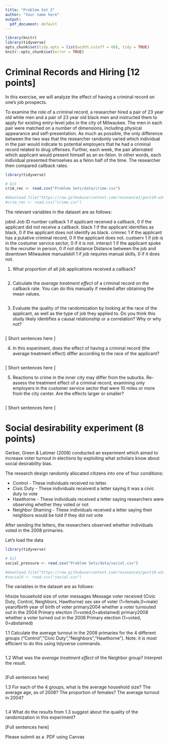 ```yaml
---
title: "Problem Set 2"
author: "Your name here"
output:
  pdf_document: default
---
```


```r
library(knitr)
library(tidyverse)
opts_chunk$set(tidy.opts = list(width.cutoff = 60), tidy = TRUE)
knitr::opts_chunk$set(error = TRUE)
```

# Criminal Records and Hiring [12 points]

In this exercise, we will analyze the effect of having a criminal record on one's job prospects. 

To examine the role of a criminal record, a researcher hired a pair of 23 year old white men and a pair of 23 year old black men and instructed them to apply for existing entry-level jobs in the city of Milwaukee. The men in each pair were matched on a number of dimensions, including physical appearance and self-presentation. As much as possible, the only difference between the two was that the researcher randomly varied which individual in the pair would indicate to potential employers that he had a criminal record related to drug offenses. Further, each week, the pair alternated which applicant would present himself as an ex-felon. In other words, each individual presented themselves as a felon half of the time. The researcher then compared callback rates.

```r
library(tidyverse)

# Git
crim_rec <- read.csv("Problem Sets/data/crime.csv")

#download.file("https://raw.githubusercontent.com/resonance1/govt10-w24/main/Problem%20Sets/data/crime.csv","crime.csv")
#crim_rec <- read.csv("crime.csv")

```

The relevant variables in the dataset are as follows:

jobid	            Job ID number
callback	        1 if applicant received a callback, 0 if the applicant did not receive a callback.
black	            1 if the applicant identifies as black, 0 if the applicant does not identify as black. 
crimrec          	1 if the applicant has a putative criminal record, 0 if the applicant does not.
custserv        	1 if job is in the costumer service sector, 0 if it is not.
interact          1 if the applicant spoke to the recruiter in person, 0 if not
distance          Distance between the job and downtown Milwaukee
manualskill	      1 if job requires manual skills, 0 if it does not.

1. What proportion of all job applications received a callback? 

```r

```

2. Calculate the *average treatment effect* of a criminal record on the callback rate. You can do this manually if needed after obtaining the mean values.

```r


```

3. Evaluate the quality of the randomization by looking at the race of the applicant, as well as the type of job they applied to. Do you think this study likely identifies a causal relationship or a correlation? Why or why not? 

```r

```

[ Short sentences here ]

4. In this experiment, does the effect of having a criminal record (the average treatment effect) differ according to the race of the applicant? 

```r


```

[ Short sentences here ]

5. Reactions to crime in the inner city may differ from the suburbs. Re-assess the treatment effect of a criminal record, examining only employers in the customer service sector that were 10 miles or more from the city center. Are the effects larger or smaller?  

```r


```

[ Short sentences here ]



# Social desirability experiment (8 points)

Gerber, Green & Latimer (2008) conducted an experiment which aimed to increase voter turnout in elections by 
exploiting what scholars know about social desirability bias. 

The research design randomly allocated citizens into one of four conditions:

* Control - These individuals received no letter. 
* Civic Duty - These individuals receiverd a letter saying it was a civic duty to vote
* Hawthorne - These individuals received a letter saying researchers were observing whether they voted or not
* Neighbor Shaming - These individuals received a letter saying their neighbors would be told if they did not vote

  
After sending the letters, the researchers observed whether individuals voted in the 2008 primaries. 

Let's load the data 

```r
library(tidyverse)

# Git
social_pressure <- read.csv("Problem Sets/data/social.csv")

#download.file("https://raw.githubusercontent.com/resonance1/govt10-w24/main/Problem%20Sets/data/social.csv","social.csv")
#sociald <- read.csv("social.csv")
```

The variables in the dataset are as follows:

hhsize          household size of voter
messages        Message voter received (Civic Duty, Control, Neighbors, Hawthorne)
sex             sex of voter (1=female,0=male)
yearofbirth     year of birth of voter
primary2004     whether a voter turnouted out in the 2004 Primary election (1=voted,0=abstained)
primary2008     whether a voter turned out in the 2008 Primary election (1=voted, 0=abstained)

1.1 Calculate the average turnout in the 2008 primaries for the 4 different groups ("Control","Civic Duty","Neighbors","Hawthorne"). Note: it is most efficient to do this using tidyverse commands. 

```r


```

1.2 What was the *average treatment effect* of the Neighbor group? Interpret the result. 

```r


```

[Full sentences here]

1.3 For each of the 4 groups, what is the average household size? The average age, as of 2008? The proportion of females? The average turnout in 2004? 

```r

```

1.4 What do the results from 1.3 suggest about the quality of the randomization in this experiment?

[Full sentences here]



Please submit as a .PDF using Canvas